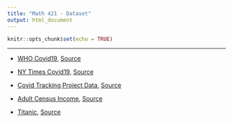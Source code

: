 ```yaml
---
title: "Math 421 - Dataset"
output: html_document
---
```


```r
knitr::opts_chunk$set(echo = TRUE)
```

---

- [WHO Covid19](WHO-COVID-19-global-data.csv), [Source](https://covid19.who.int/WHO-COVID-19-global-data.csv)

- [NY Times Covid19](us-states.csv), [Source](https://raw.githubusercontent.com/nytimes/covid-19-data/master/us-counties.csv)

- [Covid Tracking Project Data](all-states-history.csv), [Source](https://covidtracking.com/data)

- [Adult Census Income](adult_census.csv), [Source](https://archive.ics.uci.edu/ml/datasets/census+income)

- [Titanic](titanic.csv), [Source](https://www.kaggle.com/competitions/titanic/data)
